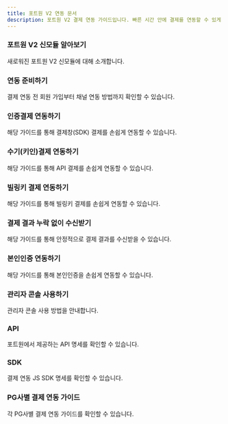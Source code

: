 ```yaml
---
title: 포트원 V2 연동 문서
description: 포트원 V2 결제 연동 가이드입니다. 빠른 시간 안에 결제를 연동할 수 있게 도와드립니다.
---
```



<EasyGuideLink client:visible />

### 포트원 V2 신모듈 알아보기

새로워진 포트원 V2 신모듈에 대해 소개합니다.

<ContentRef slug="/ko/v2-payment/v2" />

### 연동 준비하기

결제 연동 전 회원 가입부터 채널 연동 방법까지 확인할 수 있습니다.

<ContentRef slug="/ko/ready/readme-v2" />

### 인증결제 연동하기

해당 가이드를 통해 결제창(SDK) 결제를 손쉽게 연동할 수 있습니다.

<ContentRef slug="/ko/v2-payment/authpay" />

### 수기(키인)결제 연동하기

해당 가이드를 통해 API 결제를 손쉽게 연동할 수 있습니다.

<ContentRef slug="/ko/v2-payment/key-in" />

### 빌링키 결제 연동하기

해당 가이드를 통해 빌링키 결제를 손쉽게 연동할 수 있습니다.

<ContentRef slug="/ko/v2-payment/billing-key/readme" />

### 결제 결과 누락 없이 수신받기

해당 가이드를 통해 안정적으로 결제 결과를 수신받을 수 있습니다.

<ContentRef slug="/ko/v2-payment/webhook" />

### 본인인증 연동하기

해당 가이드를 통해 본인인증을 손쉽게 연동할 수 있습니다.

<ContentRef slug="/ko/v2-payment/identity-verification" />

### 관리자 콘솔 사용하기

관리자 콘솔 사용 방법을 안내합니다.

<ContentRef slug="/ko/console/pg" />

### API

포트원에서 제공하는 API 명세를 확인할 수 있습니다.

<ContentRef slug="/ko/v2-payment/api" />

### SDK

결제 연동 JS SDK 명세를 확인할 수 있습니다.

<ContentRef slug="/ko/v2-payment/v2-sdk/readme" />


### PG사별 결제 연동 가이드

각 PG사별 결제 연동 가이드를 확인할 수 있습니다.

<ContentRef slug="/ko/v2-payment/pg/readme" />
